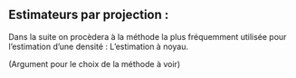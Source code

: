 ## Estimateurs par projection :


\begin{dfn}
Estimation par projection : \newline
Supposant que la fonction $f$ à estimer est dans l'espace de Hilbert
$\mathcal F = (L^2 , \parallel\,.\parallel, <\,.,~.>_)$ avec $(\Phi_j)_{j>0}$ une base orthonormée de $L^2$, $\mathbb E _N$  un sous-espace fini de $\mathcal F$ et $1 \leq |N| < \infty$.\newline
De plus $a_{\lambda} = <f,\Phi_{\lambda}> = \int_{\mathbb R}f(x)\Phi_{\lambda}(x) dx$.\newline
Alors, on estime la fonction $f$ par son projeté 

$$
\Pi_N~f = \sum_{\lambda \in N} a_{\lambda} \Phi_{\lambda}
$$
\end{dfn}



\begin{rem}
-Cette méthode nous ramène au cas paramétrique.\newline
\end{rem}



 Dans la suite on procèdera à la méthode la plus fréquemment utilisée pour l'estimation d'une densité :     L'estimation à noyau.\newline 
 
 (Argument pour le choix de la méthode à voir)

